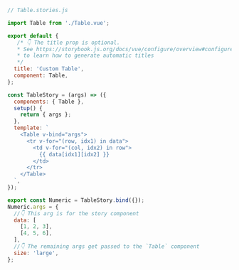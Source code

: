 ```js
// Table.stories.js

import Table from './Table.vue';

export default {
   /* 👇 The title prop is optional.
   * See https://storybook.js.org/docs/vue/configure/overview#configure-story-loading
   * to learn how to generate automatic titles
   */
  title: 'Custom Table',
  component: Table,
};

const TableStory = (args) => ({
  components: { Table },
  setup() {
    return { args };
  },
  template: `
    <Table v-bind="args">
      <tr v-for="(row, idx1) in data">
        <td v-for="(col, idx2) in row">
          {{ data[idx1][idx2] }}
        </td>
      </tr>
    </Table>
  `,
});

export const Numeric = TableStory.bind({});
Numeric.args = {
  //👇 This arg is for the story component
  data: [
    [1, 2, 3],
    [4, 5, 6],
  ],
  //👇 The remaining args get passed to the `Table` component
  size: 'large',
};
```